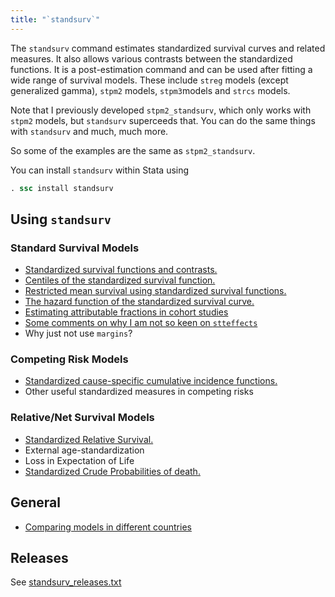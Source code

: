 ```yaml
---
title: "`standsurv`"
---
```


The `standsurv` command estimates standardized survival curves and related measures. It also allows various contrasts between the standardized functions. It is a post-estimation command and can be used after fitting a wide range of survival models. These include `streg` models (except generalized gamma), `stpm2` models, `stpm3`models and `strcs` models. 

Note that I previously developed `stpm2_standsurv`, which only works with `stpm2` models, but `standsurv` superceeds that. You can do the same things with `standsurv` and much, much more.

So some of the examples are the same as `stpm2_standsurv`. 

You can install `standsurv` within Stata using

```stata
. ssc install standsurv 
```

## Using `standsurv`

### Standard Survival Models
- [Standardized survival functions and contrasts.](/software/standsurv/standardized_survival.qmd)
- [Centiles of the standardized survival function.](/software/standsurv/standardized_survival_centiles.qmd)
- [Restricted mean survival using standardized survival functions.](/software/standsurv/standardized_survival_rmst.qmd)
- [The hazard function of the standardized survival curve.](/software/standsurv/standardized_survival_hazard.qmd)
- [Estimating attributable fractions in cohort studies](/software/standsurv/standardized_survival_AF.qmd)
- [Some comments on why I am not so keen on `stteffects`](/software/standsurv/why_not_stteffects/)
- Why just not use `margins`?

### Competing Risk Models
- [Standardized cause-specific cumulative incidence functions.](/software/standsurv/standardized_cif.qmd)
- Other useful standardized measures in competing risks

### Relative/Net Survival Models 
- [Standardized Relative Survival.](/software/standsurv/standardized_relative_survival/)  
- External age-standardization
- Loss in Expectation of Life
- [Standardized Crude Probabilities of death.](/software/standsurv/standardized_crude_probabilities_of_death) 

## General
- [Comparing models in different countries](/software/standsurv/models_different_countries.qmd)  

## Releases
See [standsurv_releases.txt](/software/standsurv/standsurv_releases.txt)
